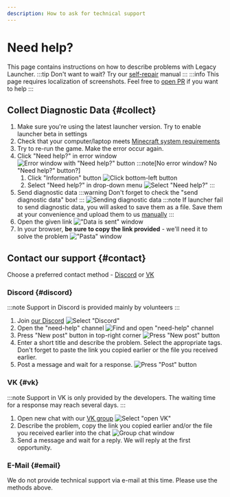 ```yaml
---
description: How to ask for technical support
---
```

# Need help?
This page contains instructions on how to describe problems with Legacy Launcher.
:::tip
Don't want to wait? Try our [self-repair](../troubleshooting/self-repair) manual
:::
:::info
This page requires localization of screenshots. Feel free to [open PR](https://github.com/LegacyLauncher/docs) if you want to help
:::

## Collect Diagnostic Data {#collect}
1. Make sure you're using the latest launcher version. Try to enable launcher beta in settings
2. Check that your computer/laptop meets [Minecraft system requirements](../system-requirements)
3. Try to re-run the game. Make the error occur again.
4. Click "Need help?" in error window
    ![Error window with "Need help?" button](./img/diagnostic-0.jpg)
    :::note[No error window? No "Need help?" button?]
    1. Click "Information" button
        ![Click bottom-left button](./img/noerror-0.jpg)
    2. Select "Need help?" in drop-down menu
        ![Select "Need help?"](./img/noerror-1.jpg)
    :::
5. Send diagnostic data
    :::warning
    Don't forget to check the "send diagnostic data" box!
    :::
    ![Sending diagnostic data](./img/diagnostic-1.jpg)
    :::note
    If launcher fail to send diagnostic data, you will asked to save them as a file. Save them at your convenience and upload them to us [manually](https://pasta.llaun.ch)
    :::
6. Open the given link
    !["Data is sent" window](./img/diagnostic-2.jpg)
7. In your browser, **be sure to copy the link provided** - we'll need it to solve the problem
    !["Pasta" window](./img/diagnostic-3.jpg)

## Contact our support {#contact}
Choose a preferred contact method - [Discord](#discord) or [VK](#vk)

### Discord {#discord}
:::note
Support in Discord is provided mainly by volunteers
:::

1. Join [our Discord](https://llaun.ch/discord/intl)
    ![Select "Discord"](./img/support-discord-0.png)
2. Open the "need-help" channel
    ![Find and open "need-help" channel](./img/support-discord-1.png)
3. Press "New post" button in top-right corner
    ![Press "New post" button](./img/support-discord-2.png)
4. Enter a short title and describe the problem. Select the appropriate tags. Don't forget to paste the link you copied earlier or the file you received earlier.
5. Post a message and wait for a response.
    ![Press "Post" button](./img/support-discord-3.png)

### VK {#vk}
:::note
Support in VK is only provided by the developers. The waiting time for a response may reach several days.
:::

1. Open new chat with our [VK group](https://llaun.ch/vk)
    ![Select "open VK"](./img/support-vk-0.jpg)
2. Describe the problem, copy the link you copied earlier and/or the file you received earlier into the chat
    ![Group chat window](./img/support-vk-1.jpg)
3. Send a message and wait for a reply. We will reply at the first opportunity.

### E-Mail {#email}
We do not provide technical support via e-mail at this time. Please use the methods above.